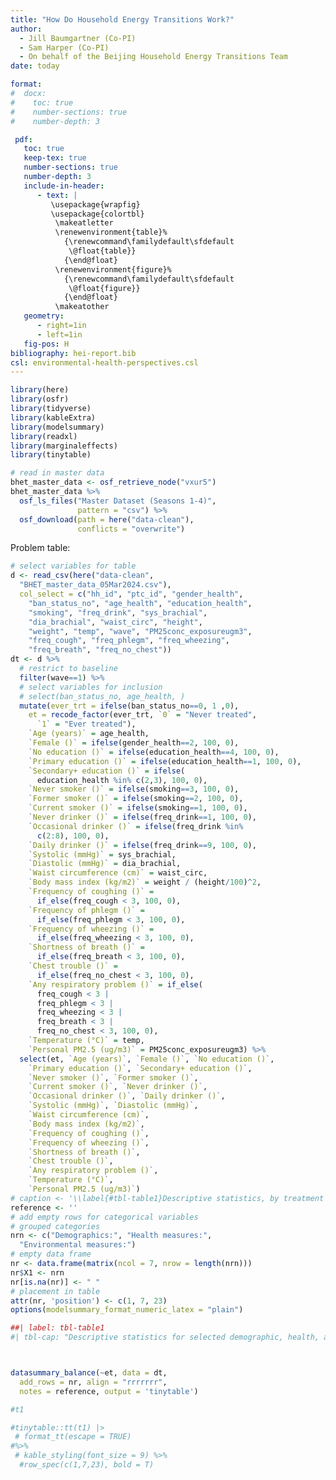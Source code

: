 ```yaml
---
title: "How Do Household Energy Transitions Work?"
author: 
  - Jill Baumgartner (Co-PI)
  - Sam Harper (Co-PI)
  - On behalf of the Beijing Household Energy Transitions Team
date: today

format: 
#  docx: 
#    toc: true
#    number-sections: true
#    number-depth: 3

 pdf:
   toc: true
   keep-tex: true
   number-sections: true
   number-depth: 3
   include-in-header:
      - text: |
         \usepackage{wrapfig}
         \usepackage{colortbl}
          \makeatletter
          \renewenvironment{table}%
            {\renewcommand\familydefault\sfdefault
             \@float{table}}
            {\end@float}
          \renewenvironment{figure}%
            {\renewcommand\familydefault\sfdefault
             \@float{figure}}
            {\end@float}
          \makeatother
   geometry: 
      - right=1in
      - left=1in
   fig-pos: H
bibliography: hei-report.bib
csl: environmental-health-perspectives.csl
---
```

```r
library(here)
library(osfr)
library(tidyverse)
library(kableExtra)
library(modelsummary)
library(readxl)
library(marginaleffects)
library(tinytable)
```

```r
# read in master data
bhet_master_data <- osf_retrieve_node("vxur5")
bhet_master_data %>%
  osf_ls_files("Master Dataset (Seasons 1-4)",
               pattern = "csv") %>%
  osf_download(path = here("data-clean"),
               conflicts = "overwrite")
```

Problem table:

```r
# select variables for table
d <- read_csv(here("data-clean", 
  "BHET_master_data_05Mar2024.csv"),
  col_select = c("hh_id", "ptc_id", "gender_health",
    "ban_status_no", "age_health", "education_health",
    "smoking", "freq_drink", "sys_brachial", 
    "dia_brachial", "waist_circ", "height",
    "weight", "temp", "wave", "PM25conc_exposureugm3",
    "freq_cough", "freq_phlegm", "freq_wheezing", 
    "freq_breath", "freq_no_chest"))
dt <- d %>%
  # restrict to baseline
  filter(wave==1) %>%
  # select variables for inclusion
  # select(ban_status_no, age_health, )
  mutate(ever_trt = ifelse(ban_status_no==0, 1 ,0),
    et = recode_factor(ever_trt, `0` = "Never treated", 
      `1` = "Ever treated"),
    `Age (years)` = age_health,
    `Female ()` = ifelse(gender_health==2, 100, 0),
    `No education ()` = ifelse(education_health==4, 100, 0),
    `Primary education ()` = ifelse(education_health==1, 100, 0),
    `Secondary+ education ()` = ifelse(
      education_health %in% c(2,3), 100, 0),
    `Never smoker ()` = ifelse(smoking==3, 100, 0),
    `Former smoker ()` = ifelse(smoking==2, 100, 0),
    `Current smoker ()` = ifelse(smoking==1, 100, 0),
    `Never drinker ()` = ifelse(freq_drink==1, 100, 0),
    `Occasional drinker ()` = ifelse(freq_drink %in% 
      c(2:8), 100, 0),
    `Daily drinker ()` = ifelse(freq_drink==9, 100, 0),
    `Systolic (mmHg)` = sys_brachial,
    `Diastolic (mmHg)` = dia_brachial,
    `Waist circumference (cm)` = waist_circ,
    `Body mass index (kg/m2)` = weight / (height/100)^2,
    `Frequency of coughing ()` = 
      if_else(freq_cough < 3, 100, 0),
    `Frequency of phlegm ()` = 
      if_else(freq_phlegm < 3, 100, 0),
    `Frequency of wheezing ()` = 
      if_else(freq_wheezing < 3, 100, 0),
    `Shortness of breath ()` = 
      if_else(freq_breath < 3, 100, 0),
    `Chest trouble ()` = 
      if_else(freq_no_chest < 3, 100, 0),
    `Any respiratory problem ()` = if_else(
      freq_cough < 3 |
      freq_phlegm < 3 |
      freq_wheezing < 3 |
      freq_breath < 3 |
      freq_no_chest < 3, 100, 0),
    `Temperature (°C)` = temp,
    `Personal PM2.5 (ug/m3)` = PM25conc_exposureugm3) %>%
  select(et, `Age (years)`, `Female ()`, `No education ()`, 
    `Primary education ()`, `Secondary+ education ()`, 
    `Never smoker ()`, `Former smoker ()`, 
    `Current smoker ()`, `Never drinker ()`, 
    `Occasional drinker ()`, `Daily drinker ()`,
    `Systolic (mmHg)`, `Diastolic (mmHg)`,
    `Waist circumference (cm)`,
    `Body mass index (kg/m2)`, 
    `Frequency of coughing ()`,
    `Frequency of wheezing ()`,
    `Shortness of breath ()`,
    `Chest trouble ()`,
    `Any respiratory problem ()`,
    `Temperature (°C)`,
    `Personal PM2.5 (ug/m3)`)
# caption <- '\\label{#tbl-table1}Descriptive statistics, by treatment status'
reference <- ''
# add empty rows for categorical variables
# grouped categories
nrn <- c("Demographics:", "Health measures:",
  "Environmental measures:")
# empty data frame
nr <- data.frame(matrix(ncol = 7, nrow = length(nrn)))
nr$X1 <- nrn
nr[is.na(nr)] <- " "
# placement in table
attr(nr, 'position') <- c(1, 7, 23)
options(modelsummary_format_numeric_latex = "plain")
```

```r
##| label: tbl-table1
#| tbl-cap: "Descriptive statistics for selected demographic, health, and environmental measures at baseline, by treatment status"



datasummary_balance(~et, data = dt, 
  add_rows = nr, align = "rrrrrrr",
  notes = reference, output = 'tinytable')

#t1

#tinytable::tt(t1) |>
 # format_tt(escape = TRUE)
#%>%
 # kable_styling(font_size = 9) %>%
  #row_spec(c(1,7,23), bold = T)
```


